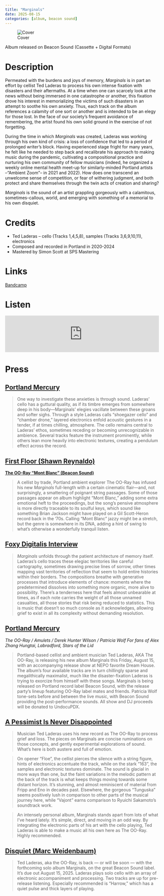 ```yaml
---
title: "Marginals"
date: 2025-08-15
categories: [album, beacon sound]
---
```


![Cover](cover.jpeg) 

Album released on Beacon Sound (Cassette + Digital Formats)

# Description

Permeated with the burdens and joys of memory, *Marginals* is in part an effort by cellist Ted Laderas to process his own intense fixation with disasters and their aftermaths. At a time when one can scarcely look at the news without being immersed in one catastrophe or another, this fixation drove his interest in memorializing the victims of such disasters in an attempt to soothe his own anxiety. Thus, each track on the album references a calamity of one sort or another and is intended to be an elegy for those lost. In the face of our society’s frequent avoidance of remembering, the artist found his own solid ground in the exercise of not forgetting.

During the time in which *Marginals* was created, Laderas was working through his own kind of crisis: a loss of confidence that led to a period of prolonged writer’s block. Having experienced stage fright for many years, he felt like he needed to step back and recalibrate his approach to making music during the pandemic, cultivating a compositional practice and nurturing his own community of fellow musicians (indeed, he organized a weekly online mental health meet-up for similarly-minded Portland artists –“Ambient Zoom”– in 2021 and 2022). How does one transcend an unwelcome sense of competition, or fear of withering judgment, and both protect and share themselves through the twin acts of creation and sharing?

*Marginals* is the sound of an artist grappling gorgeously with a calamitous, sometimes-callous, world, and emerging with something of a memorial to his own disquiet. 

# Credits

- Ted Laderas – cello (Tracks 1,4,5,8), samples (Tracks 3,6,9,10,11), electronics
- Composed and recorded in Portland in 2020-2024
- Mastered by Simon Scott at SPS Mastering


# Links

[Bandcamp](https://beaconsound.bandcamp.com/album/marginals-2){.btn .btn-primary role="button"} 

# Listen

<iframe style="border: 0; width: 100%; height: 120px;" src="https://bandcamp.com/EmbeddedPlayer/album=3133298634/size=large/bgcol=ffffff/linkcol=0687f5/tracklist=false/artwork=small/transparent=true/" seamless><a href="https://beaconsound.bandcamp.com/album/marginals-2">Marginals by The OO-Ray</a></iframe>

# Press

## [Portland Mercury](https://www.portlandmercury.com/album-review/2025/08/22/47986452/album-review-the-oo-rays-marginals-is-a-sonic-vigil)

> One way to investigate these anxieties is through sound. Laderas’ cello has a guttural quality, as if its timbre emerges from somewhere deep in his body—Marginals’ elegies vacillate between these groans and softer sighs. Through a style Laderas calls “shoegazer cello” and “chamber drone,” layered electronics enfold acoustic gestures in a tender, if at times chilling, atmosphere. The cello remains central to Laderas’ ethos, sometimes receding or becoming unrecognizable in ambience. Several tracks feature the instrument prominently, while others lean more heavily into electronic textures, creating a pendulum effect across the record.

## [First Floor (Shawn Reynaldo)](https://firstfloor.substack.com/p/first-floor-277-walking-the-walk?utm_source=publication-search)

**[The OO-Ray “Mont Blanc” (Beacon Sound)](https://beaconsound.bandcamp.com/track/mont-blanc-2)**

> A cellist by trade, Portland ambient explorer The OO-Ray has infused his new *Marginals* full-length with a certain cinematic flair—and, not surprisingly, a smattering of poignant string passages. Some of those passages appear on album highlight “Mont Blanc,” adding some extra emotional heft to the proceedings, but the song’s pensive atmosphere is more directly traceable to its soulful keys, which sound like something Brian Jackson might have played on a Gil Scott-Heron record back in the ’70s. Calling “Mont Blanc” jazzy might be a stretch, but the genre is somewhere in its DNA, adding a hint of swing to what’s otherwise a wonderfully tranquil listen.

## [Foxy Digitalis Interview](https://foxydigitalis.zone/2025/08/20/good-bye-boys-an-interview-with-the-oo-ray/)

> *Marginals* unfolds through the patient architecture of memory itself. Laderas’s cello traces these elegiac territories like careful cartography, sometimes drawing precise lines of sorrow, other times mapping vast territories of reflection that seem to hold entire histories within their borders. The compositions breathe with generative processes that introduce elements of chance: moments where the predetermined dissolves into something more organic, more alive to possibility. There’s a tenderness here that feels almost unbearable at times, as if each note carries the weight of all those unnamed casualties, all those stories that risk being reduced to statistics. This is music that doesn’t so much console as it acknowledges, allowing grief to exist in all its complexity without demanding resolution.

## [Portland Mercury](https://www.portlandmercury.com/mercury-music-picks/2025/08/12/47968119/mercury-music-picks-the-oo-ray-album-release-show-ces-cadaveres-femi-kuti)

*The OO-Ray / Amulets / Derek Hunter Wilson / Patricia Wolf
For fans of Alex Zhang Hungtai, Labradford, Stars of the Lid*

> Portland-based cellist and ambient musician Ted Laderas, AKA The OO-Ray, is releasing his new album Marginals this Friday, August 15, with an accompanying release show at NEPO favorite Dream House. The album’s four available tracks are in turn chillingly sparse and megalithically maximalist, much like the disaster-fixation Laderas is trying to exorcize from himself with these songs. Marginals is being released on Portland record label Beacon Sound, with the release party’s lineup featuring OO-Ray label mates and friends. Patricia Wolf tone-sets before and between the live music, with Beacon Sound providing the post-performance sounds. All show and DJ proceeds will be donated to UndocuPDX. 

## [A Pessimist Is Never Disappointed](http://www.apessimistisneverdisappointed.com/2025/08/floe-quick-review-of-new-album-from-oo.html)

> Musician Ted Laderas uses his new record as The OO-Ray to process grief and loss. The pieces on Marginals are concise ruminations on those concepts, and gently experimental explorations of sound. What's here is both austere and full of emotion.

> On opener "Floe", the cellist pierces the silence with a string figure, hints of electronics accentuate the track, while on the stark "163", the samples and electronic textures dominate. The sound is glacial in more ways than one, but the faint variations in the melodic pattern at the back of the track is what keeps things moving towards some distant horizon. It's stunning, and almost reminiscent of material from Fripp and Eno in decades past. Elsewhere, the gorgeous "Tunguska" seems positively lush in comparison to other parts of the musical journey here, while "Vajont" earns comparison to Ryuichi Sakamoto's soundtrack work.

> An intensely personal album, Marginals stands apart from lots of what I've heard lately. It's simple, direct, and moving in an odd way. By integrating the electronic parts of his art with the cello playing, Ted Laderas is able to make a music all his own here as The OO-Ray. Highly recommended.

## [Disquiet (Marc Weidenbaum)](https://disquiet.com/2025/07/20/on-repeat-duo-quartet-solo/)

> Ted Laderas, aka the OO-Ray, is back — or will be soon — with the forthcoming solo album Marginals, on the great Beacon Sound label. It’s due out August 15, 2025. Laderas plays solo cello with an array of electronic accompaniment and processing. Two tracks are up for pre-release listening. Especially recommended is “Harrow,” which has a quiet pulse and thick layers of playing.
